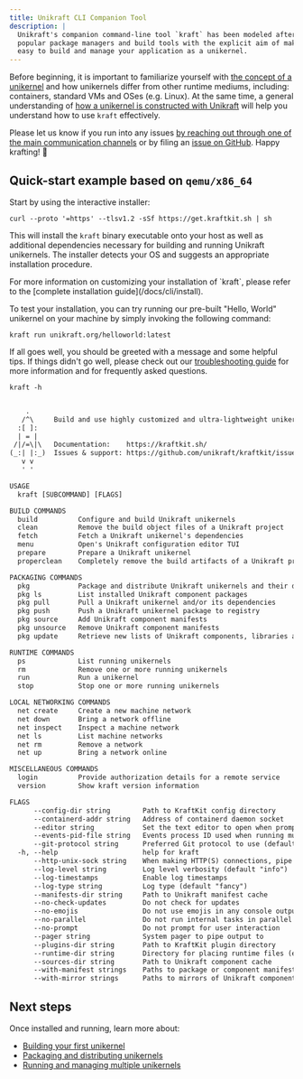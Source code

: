 ```yaml
---
title: Unikraft CLI Companion Tool
description: |
  Unikraft's companion command-line tool `kraft` has been modeled after many
  popular package managers and build tools with the explicit aim of making it 
  easy to build and manage your application as a unikernel.
---
```


Before beginning, it is important to familiarize yourself with [the concept of a
unikernel](/docs/concepts/) and how unikernels differ from other runtime
mediums, including: containers, standard VMs and OSes (e.g. Linux).  At the same
time, a general understanding of [how a unikernel is constructed with
Unikraft](/docs/internals/build-process) will help you understand how to use
`kraft` effectively.

Please let us know if you run into any issues [by reaching out through one of
the main communication channels](#) or by filing an [issue on GitHub](#). Happy
krafting! 🐒

## Quick-start example based on `qemu/x86_64`

Start by using the interactive installer:

```shell
curl --proto '=https' --tlsv1.2 -sSf https://get.kraftkit.sh | sh
```

This will install the `kraft` binary executable onto your host as well as
additional dependencies necessary for building and running Unikraft unikernels.
The installer detects your OS and suggests an appropriate installation
procedure.

<Info>
For more information on customizing your installation of `kraft`, please refer 
to the [complete installation guide](/docs/cli/install).
</Info>

To test your installation, you can try running our pre-built "Hello, World"
unikernel on your machine by simply invoking the following command:

```
kraft run unikraft.org/helloworld:latest
```

If all goes well, you should be greeted with a message and some helpful tips.
If things didn't go well, please check out our [troubleshooting guide](#) for
more information and for frequently asked questions.

```
kraft -h
```
```txt nocopy=true

    .
   /^\     Build and use highly customized and ultra-lightweight unikernels.
  :[ ]:
  | = |
 /|/=\|\   Documentation:    https://kraftkit.sh/
(_:| |:_)  Issues & support: https://github.com/unikraft/kraftkit/issues
   v v
   ' '

USAGE
  kraft [SUBCOMMAND] [FLAGS]

BUILD COMMANDS
  build          Configure and build Unikraft unikernels
  clean          Remove the build object files of a Unikraft project
  fetch          Fetch a Unikraft unikernel's dependencies
  menu           Open's Unikraft configuration editor TUI
  prepare        Prepare a Unikraft unikernel
  properclean    Completely remove the build artifacts of a Unikraft project

PACKAGING COMMANDS
  pkg            Package and distribute Unikraft unikernels and their dependencies
  pkg ls         List installed Unikraft component packages
  pkg pull       Pull a Unikraft unikernel and/or its dependencies
  pkg push       Push a Unikraft unikernel package to registry
  pkg source     Add Unikraft component manifests
  pkg unsource   Remove Unikraft component manifests
  pkg update     Retrieve new lists of Unikraft components, libraries and packages

RUNTIME COMMANDS
  ps             List running unikernels
  rm             Remove one or more running unikernels
  run            Run a unikernel
  stop           Stop one or more running unikernels

LOCAL NETWORKING COMMANDS
  net create     Create a new machine network
  net down       Bring a network offline
  net inspect    Inspect a machine network
  net ls         List machine networks
  net rm         Remove a network
  net up         Bring a network online

MISCELLANEOUS COMMANDS
  login          Provide authorization details for a remote service
  version        Show kraft version information

FLAGS
      --config-dir string        Path to KraftKit config directory
      --containerd-addr string   Address of containerd daemon socket
      --editor string            Set the text editor to open when prompt to edit a file
      --events-pid-file string   Events process ID used when running multiple unikernels (default "/var/kraftkit/events.pid")
      --git-protocol string      Preferred Git protocol to use (default "https")
  -h, --help                     help for kraft
      --http-unix-sock string    When making HTTP(S) connections, pipe requests via this shared socket
      --log-level string         Log level verbosity (default "info")
      --log-timestamps           Enable log timestamps
      --log-type string          Log type (default "fancy")
      --manifests-dir string     Path to Unikraft manifest cache
      --no-check-updates         Do not check for updates
      --no-emojis                Do not use emojis in any console output
      --no-parallel              Do not run internal tasks in parallel
      --no-prompt                Do not prompt for user interaction
      --pager string             System pager to pipe output to
      --plugins-dir string       Path to KraftKit plugin directory
      --runtime-dir string       Directory for placing runtime files (e.g. pidfiles) (default "/var/kraftkit")
      --sources-dir string       Path to Unikraft component cache
      --with-manifest strings    Paths to package or component manifests (default [https://manifests.kraftkit.sh/index.yaml])
      --with-mirror strings      Paths to mirrors of Unikraft component artifacts
```
## Next steps

Once installed and running, learn more about:

- [Building your first unikernel](#)
- [Packaging and distributing unikernels](#)
- [Running and managing multiple unikernels](#)
